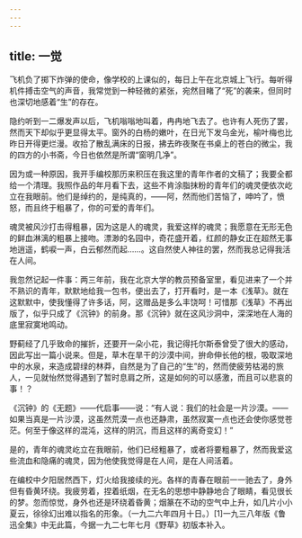 ```yaml
---
---
---
```

title: 一觉
---



飞机负了掷下炸弹的使命，像学校的上课似的，每日上午在北京城上飞行。每听得机件搏击空气的声音，我常觉到一种轻微的紧张，宛然目睹了“死”的袭来，但同时也深切地感着“生”的存在。

隐约听到一二爆发声以后，飞机嗡嗡地叫着，冉冉地飞去了。也许有人死伤了罢，然而天下却似乎更显得太平。窗外的白杨的嫩叶，在日光下发乌金光，榆叶梅也比昨日开得更烂漫。收拾了散乱满床的日报，拂去昨夜聚在书桌上的苍白的微尘，我的四方的小书斋，今日也依然是所谓“窗明几净”。

因为或一种原因，我开手编校那历来积压在我这里的青年作者的文稿了；我要全都给一个清理。我照作品的年月看下去，这些不肯涂脂抹粉的青年们的魂灵便依次屹立在我眼前。他们是绰约的，是纯真的，——阿，然而他们苦恼了，呻吟了，愤怒，而且终于粗暴了，你的可爱的青年们。

魂灵被风沙打击得粗暴，因为这是人的魂灵，我爱这样的魂灵；我愿意在无形无色的鲜血淋漓的粗暴上接吻。漂渺的名园中，奇花盛开着，红颜的静女正在超然无事地逍遥，鹤唳一声，白云郁然而起……。这自然使人神往的罢，然而我总记得我活在人间。

我忽然记起一件事：两三年前，我在北京大学的教员预备室里，看见进来了一个并不熟识的青年，默默地给我一包书，便出去了，打开看时，是一本《浅草》。就在这默默中，使我懂得了许多话，阿，这赠品是多么丰饶呵！可惜那《浅草》不再出版了，似乎只成了《沉钟》的前身。那《沉钟》就在这风沙洞中，深深地在人海的底里寂寞地鸣动。

野蓟经了几乎致命的摧折，还要开一朵小花，我记得托尔斯泰曾受了很大的感动，因此写出一篇小说来。但是，草木在旱干的沙漠中间，拚命伸长他的根，吸取深地中的水泉，来造成碧绿的林莽，自然是为了自己的“生”的，然而使疲劳枯渴的旅人，一见就怡然觉得遇到了暂时息肩之所，这是如何的可以感激，而且可以悲哀的事！？

《沉钟》的《无题》——代启事——说：“有人说：我们的社会是一片沙漠。——如果当真是一片沙漠，这虽然荒漠一点也还静肃，虽然寂寞一点也还会使你感觉苍茫。何至于像这样的混沌，这样的阴沉，而且这样的离奇变幻！”

是的，青年的魂灵屹立在我眼前，他们已经粗暴了，或者将要粗暴了，然而我爱这些流血和隐痛的魂灵，因为他使我觉得是在人间，是在人间活着。

在编校中夕阳居然西下，灯火给我接续的光。各样的青春在眼前一一驰去了，身外但有昏黄环绕。我疲劳着，捏着纸烟，在无名的思想中静静地合了眼睛，看见很长的梦。忽而惊觉，身外也还是环绕着昏黄；烟篆在不动的空气中上升，如几片小小夏云，徐徐幻出难以指名的形象。（一九二六年四月十日。）[1]一九三八年版《鲁迅全集》中无此篇，今据一九二七年七月《野草》初版本补入。